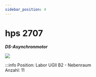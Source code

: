 ```yaml
---
sidebar_position: 4
---
```


# hps 2707
***DS-Asynchronmotor***

[![](/image/Labore/B2/Maschinen//hps_2707_min.webp)](/image/Labore/B2/Maschinen/hps_2707.webp)


:::info
Position:   Labor UGII B2 - Nebenraum\
Anzahl:     11